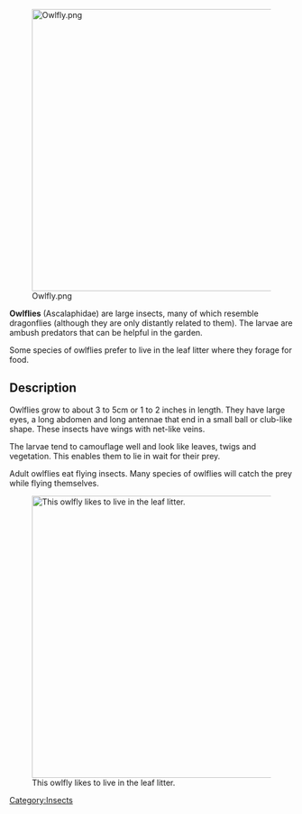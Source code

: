 [[File:Owlfly.png|center|500px]]

'''Owlflies''' (Ascalaphidae) are large insects, many of which resemble dragonflies (although they are only distantly related to them). The larvae are ambush predators that can be helpful in the garden.

Some species of owlflies prefer to live in the leaf litter where they forage for food.

== Description ==

Owlflies grow to about 3 to 5cm or 1 to 2 inches in length. They have large eyes, a long abdomen and long antennae that end in a small ball or club-like shape. These insects have wings with net-like veins.

The larvae tend to camouflage well and look like leaves, twigs and vegetation. This enables them to lie in wait for their prey.

Adult owlflies eat flying insects. Many species of owlflies will catch the prey while flying themselves.

[[File:Owlflyfeathery.png|center|500px|thumb|This owlfly likes to live in the leaf litter.]]


{{stub}}
[[Category:Insects]]